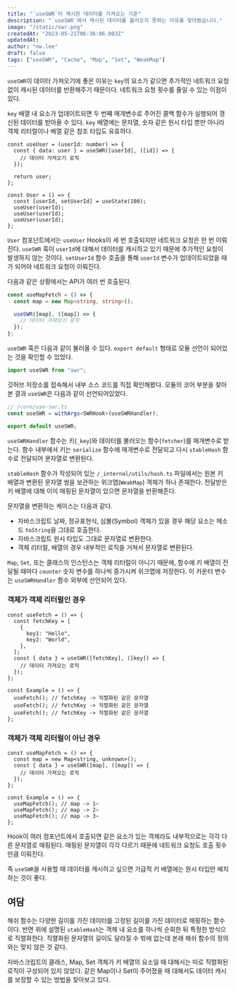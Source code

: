 ```yaml
---
title: "`useSWR`이 캐시한 데이터를 가져오는 기준"
description: "`useSWR`에서 캐시된 데이터를 불러오지 못하는 이유를 찾아봤습니다."
image: "/static/swr.png"
createdAt: "2023-05-21T06:36:06.003Z"
updatedAt:
author: "nw.lee"
draft: false
tags: ["useSWR", "Cache", "Map", "Set", "WeakMap"]
---
```


`useSWR`이 데이터 가져오기에 좋은 이유는 `key`의 요소가 같으면 추가적인 네트워크 요청 없이 캐시된 데이터를 반환해주기 때문이다. 네트워크 요청 횟수를 줄일 수 있는 이점이 있다.

`key` 배열 내 요소가 업데이트되면 두 번째 매개변수로 주어진 콜백 함수가 실행되어 갱신된 데이터를 받아올 수 있다. `key` 배열에는 문자열, 숫자 같은 원시 타입 뿐만 아니라 객체 리터럴이나 배열 같은 참조 타입도 유효하다.

```tsx
const useUser = (userId: number) => {
  const { data: user } = useSWR([userId], ([id]) => {
    // 데이터 가져오기 로직
  });

  return user;
};

const User = () => {
  const [userId, setUserId] = useState(100);
  useUser(userId);
  useUser(userId);
  useUser(userId);
};
```

`User` 컴포넌트에서는 `useUser` Hooks이 세 번 호출되지만 네트워크 요청은 한 번 이뤄진다. `useSWR` 훅이 `userId`에 대해서 데이터를 캐시하고 있기 때문에 추가적인 요청이 발생하지 않는 것이다. `setUserId` 함수 호출을 통해 `userId` 변수가 업데이트되었을 때가 되어야 네트워크 요청이 이뤄진다.

다음과 같은 상황에서는 API가 여러 번 호출된다.

```ts
const useMapFetch = () => {
  const map = new Map<string, string>();

  useSWR([map], ([map]) => {
    // 데이터 가져오기 로직
  });
};
```

`useSWR` 훅은 다음과 같이 불러올 수 있다. `export default` 형태로 모듈 선언이 되어있는 것을 확인할 수 있었다.

```ts
import useSWR from "swr";
```

깃허브 저장소를 접속해서 내부 소스 코드를 직접 확인해봤다. 모듈의 코어 부분을 찾아본 결과 `useSWR`은 다음과 같이 선언되어있었다.

```ts
// /core/use-swr.ts
const useSWR = withArgs<SWRHook>(useSWRHandler);

export default useSWR;
```

`useSWRHandler` 함수는 키(`_key`)와 데이터를 불러오는 함수(`fetcher`)를 매개변수로 받는다. 함수 내부에서 키는 `serialize` 함수에 매개변수로 전달되고 다시 `stableHash` 함수로 전달되어 문자열로 변환된다.

`stableHash` 함수가 작성되어 있는 `/_internal/utils/hash.ts` 파일에서는 원본 키 배열과 변환된 문자열 쌍을 보관하는 위크맵(`WeakMap`) 객체가 하나 존재한다. 전달받은 키 배열에 대해 이미 매핑된 문자열이 있으면 문자열을 반환해준다.

문자열을 변환하는 케이스는 다음과 같다.

- 자바스크립트 날짜, 정규표현식, 심볼(Symbol) 객체가 있을 경우 해당 요소는 메소드 `toString`을 그대로 호출한다.
- 자바스크립트 원시 타입도 그대로 문자열로 변환한다.
- 객체 리터럴, 배열의 경우 내부적인 로직을 거쳐서 문자열로 변환된다.

`Map`, `Set`, 또는 클래스의 인스턴스는 객체 리터럴이 아니기 때문에, 함수에 키 배열이 전달될 때마다 `counter` 숫자 변수를 하나씩 증가시켜 위크맵에 저장한다. 이 카운터 변수는 `useSWRHandler` 함수 외부에 선언되어 있다.

### 객체가 객체 리터럴인 경우

```tsx
const useFetch = () => {
  const fetchKey = [
    {
      key1: "Hello",
      key2: "World",
    },
  ];
  const { data } = useSWR([fetchKey], ([key]) => {
    // 데이터 가져오는 로직
  });
};

const Example = () => {
  useFetch(); // fetchKey -> 직렬화된 같은 문자열
  useFetch(); // fetchKey -> 직렬화된 같은 문자열
  useFetch(); // fetchKey -> 직렬화된 같은 문자열
};
```

### 객체가 객체 리터럴이 아닌 경우

```tsx
const useMapFetch = () => {
  const map = new Map<string, unknown>();
  const { data } = useSWR([map], ([map]) => {
    // 데이터 가져오는 로직
  });
};

const Example = () => {
  useMapFetch(); // map -> 1~
  useMapFetch(); // map -> 2~
  useMapFetch(); // map -> 3~
};
```

Hook이 여러 컴포넌트에서 호출되면 같은 요소가 있는 객체라도 내부적으로는 각각 다른 문자열로 매핑된다. 매핑된 문자열이 각각 다르기 때문에 네트워크 요청도 호출 횟수만큼 이뤄진다.

즉 `useSWR`을 사용할 때 데이터를 캐시하고 싶으면 가급적 키 배열에는 원시 타입만 배치하는 것이 좋다.

## 여담

해쉬 함수는 다양한 길이를 가진 데이터를 고정된 길이를 가진 데이터로 매핑하는 함수이다. 반면 위에 설명된 `stableHash`는 객체 내 요소를 하나씩 순회한 뒤 특정한 방식으로 직렬화한다. 직렬화된 문자열의 길이도 달라질 수 밖에 없는데 본래 해쉬 함수의 정의와는 맞지 않은 것 같다.

자바스크립트의 클래스, Map, Set 객체가 키 배열의 요소일 때 대해서는 따로 직렬화된 로직이 구성되어 있지 않았다. 같은 Map이나 Set이 주어졌을 때 대해서도 데이터 캐시를 보장할 수 있는 방법을 찾아보고 있다.
